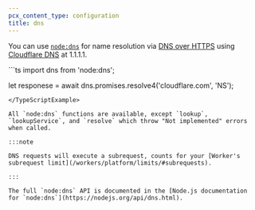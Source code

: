 ```yaml
---
pcx_content_type: configuration
title: dns
---
```



<Render file="nodejs-compat-howto" />

You can use [`node:dns`](https://nodejs.org/api/dns.html) for name resolution via [DNS over HTTPS](/1.1.1.1/encryption/dns-over-https/) using
[Cloudflare DNS](https://www.cloudflare.com/application-services/products/dns/) at 1.1.1.1.

<TypeScriptExample filename="index.ts">
```ts
import dns from 'node:dns';

let responese = await dns.promises.resolve4('cloudflare.com', 'NS');
```
</TypeScriptExample>

All `node:dns` functions are available, except `lookup`, `lookupService`, and `resolve` which throw "Not implemented" errors when called.

:::note

DNS requests will execute a subrequest, counts for your [Worker's subrequest limit](/workers/platform/limits/#subrequests).

:::

The full `node:dns` API is documented in the [Node.js documentation for `node:dns`](https://nodejs.org/api/dns.html).
